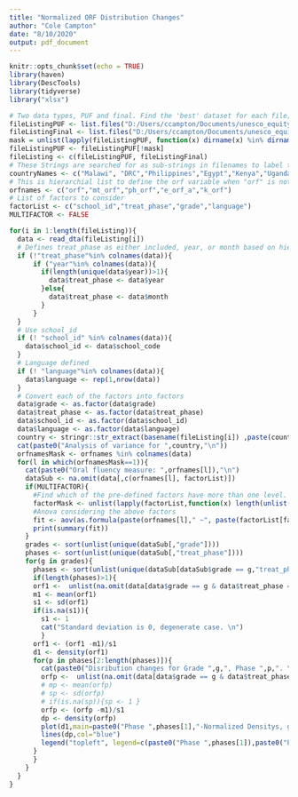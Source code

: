 ```yaml
---
title: "Normalized ORF Distribution Changes"
author: "Cole Campton"
date: "8/10/2020"
output: pdf_document
---
```

```r
knitr::opts_chunk$set(echo = TRUE)
library(haven)
library(DescTools)
library(tidyverse)
library("xlsx")

# Two data types, PUF and final. Find the 'best' dataset for each file; if there is a `final' version, use that instead.
fileListingPUF <- list.files("D:/Users/ccampton/Documents/unesco_equity/data",recursive=TRUE,pattern= "^PUF.*.dta$",full.names=TRUE)
fileListingFinal <- list.files("D:/Users/ccampton/Documents/unesco_equity/data",recursive=TRUE,pattern= "^4.*.dta$",full.names=TRUE)
mask = unlist(lapply(fileListingPUF, function(x) dirname(x) %in% dirname(fileListingFinal)))
fileListingPUF <- fileListingPUF[!mask]
fileListing <- c(fileListingPUF, fileListingFinal)
# These Strings are searched for as sub-strings in filenames to label the results. 
countryNames <- c("Malawi", "DRC","Philippines","Egypt","Kenya","Uganda")
# This is hierarchial list to define the orf variable when "orf" is not available.
orfnames <- c("orf","mt_orf","ph_orf","e_orf_a","k_orf")
# List of factors to consider
factorList <- c("school_id","treat_phase","grade","language")
MULTIFACTOR <- FALSE
```

```r
for(i in 1:length(fileListing)){
  data <- read_dta(fileListing[i])
  # Defines treat_phase as either included, year, or month based on hierarchy
  if (!"treat_phase"%in% colnames(data)){
      if ("year"%in% colnames(data)){
        if(length(unique(data$year))>1){
          data$treat_phase <- data$year
        }else{
          data$treat_phase <- data$month
        }
      }
  }
  # Use school_id
  if (! "school_id" %in% colnames(data)){
    data$school_id <- data$school_code
  }
  # Language defined
  if (! "language"%in% colnames(data)){
    data$language <- rep(1,nrow(data))
  }
  # Convert each of the factors into factors
  data$grade <- as.factor(data$grade)
  data$treat_phase <- as.factor(data$treat_phase)
  data$school_id <- as.factor(data$school_id)
  data$language <- as.factor(data$language)
  country <- stringr::str_extract(basename(fileListing[i]) ,paste(countryNames,collapse="|"))
  cat(paste0("Analysis of variance for ",country,"\n"))
  orfnamesMask <- orfnames %in% colnames(data)
  for(l in which(orfnamesMask==1)){
    cat(paste0("Oral fluency measure: ",orfnames[l]),"\n")
    dataSub <- na.omit(data[,c(orfnames[l], factorList)])
    if(MULTIFACTOR){
      #Find which of the pre-defined factors have more than one level. 
      factorMask <- unlist(lapply(factorList,function(x) length(unlist(unique(dataSub[,x])))))>1
      #Anova considering the above factors
      fit <- aov(as.formula(paste(orfnames[l]," ~", paste(factorList[factorMask], collapse="*"))), data=dataSub)
      print(summary(fit))
    }
    grades <- sort(unlist(unique(dataSub[,"grade"])))
    phases <- sort(unlist(unique(dataSub[,"treat_phase"])))
    for(g in grades){
      phases <- sort(unlist(unique(dataSub[dataSub$grade == g,"treat_phase"])))
      if(length(phases)>1){
      orf1 <-  unlist(na.omit(data[data$grade == g & data$treat_phase ==phases[1],orfnames[l]]))
      m1 <- mean(orf1)
      s1 <- sd(orf1)
      if(is.na(s1)){
        s1 <- 1 
        cat("Standard deviation is 0, degenerate case. \n")
        }
      orf1 <- (orf1 -m1)/s1
      d1 <- density(orf1)
      for(p in phases[2:length(phases)]){
        cat(paste0("Disribution changes for Grade ",g,", Phase ",p,". \n"))
        orfp <-  unlist(na.omit(data[data$grade == g & data$treat_phase ==p,orfnames[l]]))
        # mp <- mean(orfp)
        # sp <- sd(orfp)
        # if(is.na(sp)){sp <- 1 }
        orfp <- (orfp -m1)/s1
        dp <- density(orfp)
        plot(d1,main=paste0("Phase ",phases[1],"-Normalized Densitys, grade ",g),col="red",xlab = "ORF")
        lines(dp,col="blue")
        legend("topleft", legend=c(paste0("Phase ",phases[1]),paste0("Phase ",p)), pch=16,col=c("red","blue"))
      }
      }
    }
  }
}

```